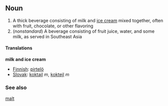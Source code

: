 ==Noun==

#A thick beverage consisting of milk and [[ice cream]] mixed together, often with fruit, chocolate, or other flavoring
#(''nonstandard'') A beverage consisting of fruit juice, water, and some milk, as served in Southeast Asia

====Translations====
'''milk and ice cream'''
*[[Finnish]]: [[pirtelö]]
*[[Slovak]]: [[koktajl]] ''m'', [[koktejl]] ''m''

===See also===
[[malt]]